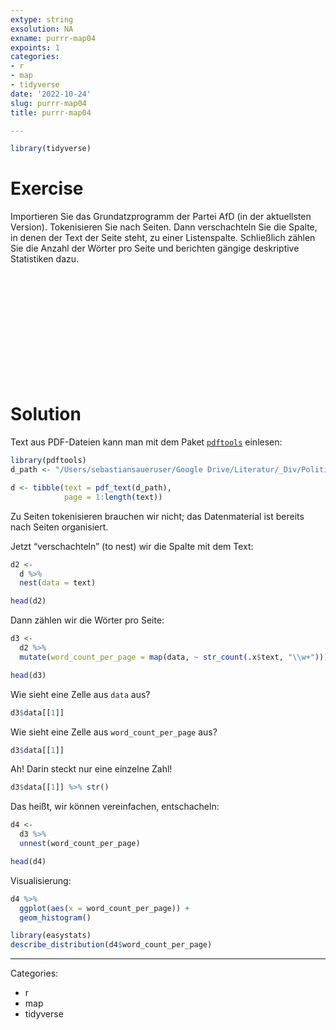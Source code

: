```yaml
---
extype: string
exsolution: NA
exname: purrr-map04
expoints: 1
categories:
- r
- map
- tidyverse
date: '2022-10-24'
slug: purrr-map04
title: purrr-map04

---
```





```r
library(tidyverse)
```


# Exercise

Importieren Sie das Grundatzprogramm der Partei AfD (in der aktuellsten Version). 
Tokenisieren Sie nach Seiten. 
Dann verschachteln Sie die Spalte, in denen der Text der Seite steht, zu einer Listenspalte.
Schließlich zählen Sie die Anzahl der Wörter pro Seite und berichten gängige deskriptive Statistiken dazu.








</br>
</br>
</br>
</br>
</br>
</br>
</br>
</br>
</br>
</br>

# Solution

Text aus PDF-Dateien kann man mit dem Paket [`pdftools`](https://docs.ropensci.org/pdftools/) einlesen:

```r
library(pdftools)
d_path <- "/Users/sebastiansaueruser/Google Drive/Literatur/_Div/Politik/afd-grundsatzprogramm-2022.pdf"

d <- tibble(text = pdf_text(d_path),
            page = 1:length(text))
```


Zu Seiten tokenisieren brauchen wir nicht; das Datenmaterial ist bereits nach Seiten organisiert.

Jetzt "verschachteln" (to nest) wir die Spalte mit dem Text:

```r
d2 <-
  d %>% 
  nest(data = text)

head(d2)
```



Dann zählen wir die Wörter pro Seite:


```r
d3 <-
  d2 %>% 
  mutate(word_count_per_page = map(data, ~ str_count(.x$text, "\\w+")))

head(d3)
```
Wie sieht eine Zelle aus `data` aus?


```r
d3$data[[1]]
```

Wie sieht eine Zelle aus `word_count_per_page` aus?

```r
d3$data[[1]]
```

Ah! Darin steckt nur eine einzelne Zahl!

```r
d3$data[[1]] %>% str()
```


Das heißt, wir können vereinfachen, entschacheln:

```r
d4 <-
  d3 %>% 
  unnest(word_count_per_page)

head(d4)
```

Visualisierung:

```r
d4 %>% 
  ggplot(aes(x = word_count_per_page)) +
  geom_histogram()
```


```r
library(easystats)
describe_distribution(d4$word_count_per_page)
```





---

Categories: 

- r
- map
- tidyverse

